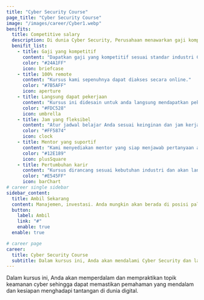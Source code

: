 ```yaml
---
title: "Cyber Security Course"
page_title: "Cyber Security Course"
image: "/images/career/Cyber1.webp"
benifits:
  title: Competitive salary
  description: Di dunia Cyber Security, Perusahaan menawarkan gaji kompetitif yang menarik, memastikan setiap ahli dihargai dengan sepadan atas kontribusi mereka yang tak ternilai
  benifit_list:
    - title: Gaji yang kompetitif
      content: "Dapatkan gaji yang kompetitif sesuai standar industri Cyber Security."
      color: "#24A1FF"
      icon: briefcase
    - title: 100% remote
      content: "Kursus kami sepenuhnya dapat diakses secara online."
      color: "#7B5AFF"
      icon: aperture
    - title: Langsung dapat pekerjaan
      content: "Kursus ini didesain untuk anda langsung mendapatkan pekerjaan."
      color: "#FDC528"
      icon: umbrella
    - title: Jam yang fleksibel
      content: "Atur jadwal belajar Anda sesuai keinginan dan jam kerja anda"
      color: "#FF5874"
      icon: clock
    - title: Mentor yang suportif
      content: "Kami menyediakan mentor yang siap menjawab pertanyaan anda kapanpun"
      color: "#12E189"
      icon: plusSquare
    - title: Pertumbuhan karir
      content: "Kursus dirancang sesuai kebutuhan industri dan akan langsung disalurkan kerja"
      color: "#E545FF"
      icon: barChart
# career single sidebar
sidebar_content:
  title: Ambil Sekarang
  content: Manajemen, investasi. Anda mungkin akan berada di posisi paling penting di perusahaan, garis depan membantu
  button:
    label: Ambil
    link: "#"
    enable: true
  enable: true

# career page
career:
  title: Cyber Security Course
  subtitle: Dalam kursus ini, Anda akan mendalami Cyber Security dan langsung mempraktekkan setiap konsep, memastikan pemahaman mendalam dan kesiapan menghadapi tantangan dunia digital.
---
```


Dalam kursus ini, Anda akan memperdalam dan mempraktikan topik keamanan cyber sehingga dapat memastikan pemahaman yang mendalam dan kesiapan menghadapi tantangan di dunia digital.
